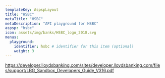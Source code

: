 ```yaml
---
templateKey: AspspLayout
title: "HSBC"
metaTitle: "HSBC"
metaDescription: "API playground for HSBC"
aspsp: "hsbc"
icon: assets/img/banks/HSBC_logo_2018.svg
menus:
  playground: 
    identifier: hsbc # identifier for this item (optional)
    weight: 3
---
```




https://developer.lloydsbanking.com/sites/developer.lloydsbanking.com/files/support/LBG_Sandbox_Developers_Guide_V316.pdf

